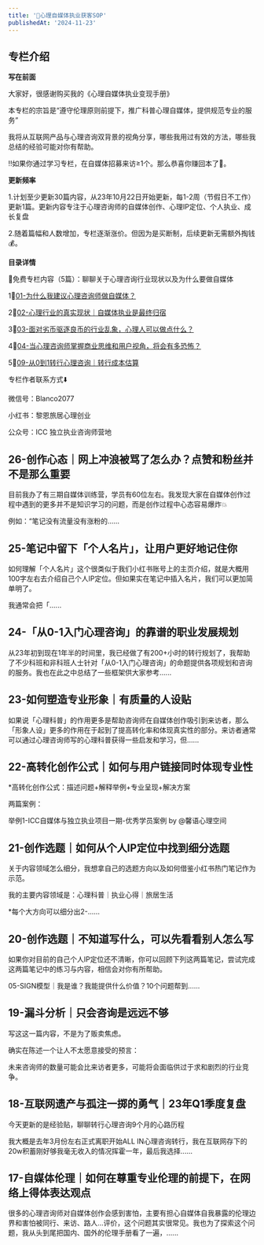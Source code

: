 ```yaml
---
title: '📕心理自媒体执业获客SOP'
publishedAt: '2024-11-23'
---
```


## 专栏介绍

**写在前面**

大家好，很感谢购买我的《心理自媒体执业变现手册》

本专栏的宗旨是“遵守伦理原则前提下，推广科普心理自媒体，提供规范专业的服务”

我将从互联网产品与心理咨询双背景的视角分享，哪些我用过有效的方法，哪些我总结的经验可能对你有帮助。

‼️如果你通过学习专栏，在自媒体招募来访≥1个。那么恭喜你赚回本了🎉。

**更新频率**

1.计划至少更新30篇内容，从23年10月22日开始更新，每1-2周（节假日不工作）更新1篇。更新内容专注于心理咨询师的自媒体创作、心理IP定位、个人执业、成长复盘

2.随着篇幅和人数增加，专栏逐渐涨价。但因为是买断制，后续更新无需额外掏钱💰。

**目录详情**

🌟免费专栏内容（5篇）：聊聊关于心理咨询行业现状以及为什么要做自媒体

1⃣️[01-为什么我建议心理咨询师做自媒体？](https://xiaobot.net/post/a14031e4-4501-4c9d-836a-fa3e1dc8a36f)

2⃣️[02-心理行业的真实现状｜自媒体执业是最终归宿](https://xiaobot.net/post/8c84b55a-c279-4b73-806f-4da60af3f474)

3⃣️[03-面对劣币驱逐良币的行业乱象，心理人可以做点什么？](https://xiaobot.net/post/e84a19ca-d492-4f54-8c69-1bff38ec6d07)

4⃣️[04-当心理咨询师掌握商业思维和用户视角，将会有多恐怖？](https://xiaobot.net/post/dfe0d044-ad22-45d3-87c4-faad68ca2ffb)

5⃣️[09-从0到1转行心理咨询｜转行成本估算](https://xiaobot.net/post/34d6a916-a581-4446-8b3e-da42124657b9)

专栏作者联系方式⬇️

微信号：Blanco2077

小红书：黎恩旅居心理创业

公众号：ICC 独立执业咨询师营地



## 26-创作心态｜网上冲浪被骂了怎么办？点赞和粉丝并不是那么重要
目前我办了有三期自媒体训练营，学员有60位左右。我发现大家在自媒体创作过程中遇到的更多并不是知识学习的问题，而是创作过程中心态容易爆炸💥

例如：“笔记没有流量没有涨粉的......

## 25-笔记中留下「个人名片」，让用户更好地记住你
如何理解「个人名片」这个很类似于我们小红书账号上的主页介绍，就是大概用100字左右去介绍自己个人IP定位。但如果实在笔记中插入名片，我们可以更加简单明了。

我通常会把「......

## 24-「从0-1入门心理咨询」的靠谱的职业发展规划
从23年初到现在1年半的时间里，我已经做了有200+小时的转行规划了，我帮助了不少科班和非科班人士针对「从0-1入门心理咨询」的命题提供各项规划和咨询的服务。我也在此之中总结了一些框架供大家参考......

## 23-如何塑造专业形象｜有质量的人设贴
如果说「心理科普」的作用更多是帮助咨询师在自媒体创作吸引到来访者，那么「形象人设」更多的作用在于起到了提高转化率和体现真实性的部分。来访者通常可以通过心理咨询师写的心理科普获得一些启发和学习，但......

## 22-高转化创作公式｜如何与用户链接同时体现专业性
\*高转化创作公式：描述问题+解释举例+专业呈现+解决方案

两篇案例：

举例1-ICC自媒体与独立执业项目一期-优秀学员案例 by @馨语心理空间

## 21-创作选题｜如何从个人IP定位中找到细分选题
关于内容领域怎么细分，我想拿自己的选题方向以及如何借鉴小红书热门笔记作为示范。

我的主要内容领域是：心理科普｜执业心得｜旅居生活

\*每个大方向可以细分出2-......

## 20-创作选题｜不知道写什么，可以先看看别人怎么写
如果你对目前的自己个人IP定位还不清晰，你可以回顾下列这两篇笔记，尝试完成这两篇笔记中的练习与内容，相信会对你有所帮助。

05-SIGN模型｜我是谁？我能提供什么价值？10个问题帮到......

## 19-漏斗分析｜只会咨询是远远不够
写这这一篇内容，不是为了贩卖焦虑。

确实在陈述一个让人不太愿意接受的预言：

未来咨询师的数量可能会比来访者更多，可能将会面临供过于求和剧烈的行业竞争。

## 18-互联网遗产与孤注一掷的勇气｜23年Q1季度复盘
今天更新的是经验贴，聊聊转行心理咨询9个月的心路历程

我大概是去年3月份左右正式离职开始ALL IN心理咨询转行，我在互联网存下的20w积蓄刚好够我毫无收入的情况挥霍一年，最后我选择......

## 17-自媒体伦理｜如何在尊重专业伦理的前提下，在网络上得体表达观点
很多的心理咨询师对自媒体创作会感到害怕，主要有担心自媒体自我暴露的伦理边界和害怕被同行、来访、路人...评价，这个问题其实很常见。我也为了探索这个问题，我从头到尾把国内、国外的伦理手册看了一遍，......

